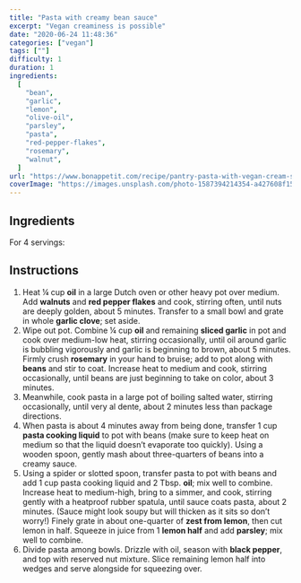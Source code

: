 ```yaml
---
title: "Pasta with creamy bean sauce"
excerpt: "Vegan creaminess is possible"
date: "2020-06-24 11:48:36"
categories: ["vegan"]
tags: [""]
difficulty: 1
duration: 1
ingredients:
  [
    "bean",
    "garlic",
    "lemon",
    "olive-oil",
    "parsley",
    "pasta",
    "red-pepper-flakes",
    "rosemary",
    "walnut",
  ]
url: "https://www.bonappetit.com/recipe/pantry-pasta-with-vegan-cream-sauce"
coverImage: "https://images.unsplash.com/photo-1587394214354-a427608f15cc?ixid=MXwxMjA3fDB8MHxwaG90by1wYWdlfHx8fGVufDB8fHw%3D&ixlib=rb-1.2.1&auto=format&fit=crop&w=700&q=72"
---
```


## Ingredients

For 4 servings:

<ul>
  <Ingredient v="0.5" t="cup" i="extra-virgin olive oil" />
  <Ingredient v="1" t="cup" i="walnuts, finely chopped" />
  <Ingredient v="0.5" t="tsp" i="crushed red pepper flakes" />
  <Ingredient v="5" i="garlic cloves—1 whole, 4 thinly sliced" />
  <Ingredient v="1" t="sprigs" i="rosemary" />
  <Ingredient v="1" t="can" i="white beans" />
  <Ingredient v="12" t="oz." i="large tubular pasta" />
  <Ingredient i="salt" />
  <Ingredient v="1" i="lemon" />
  <Ingredient v="2" t="tbsp" i="finely chopped parsley" />
  <Ingredient i="Ground black pepper" />
</ul>

## Instructions

1. Heat ¼ cup **oil** in a large Dutch oven or other heavy pot over medium. Add **walnuts** and **red pepper flakes** and cook, stirring often, until nuts are deeply golden, about 5 minutes. Transfer to a small bowl and grate in whole **garlic clove**; set aside.
2. Wipe out pot. Combine ¼ cup **oil** and remaining **sliced garlic** in pot and cook over medium-low heat, stirring occasionally, until oil around garlic is bubbling vigorously and garlic is beginning to brown, about 5 minutes. Firmly crush **rosemary** in your hand to bruise; add to pot along with **beans** and stir to coat. Increase heat to medium and cook, stirring occasionally, until beans are just beginning to take on color, about 3 minutes.
3. Meanwhile, cook pasta in a large pot of boiling salted water, stirring occasionally, until very al dente, about 2 minutes less than package directions.
4. When pasta is about 4 minutes away from being done, transfer 1 cup **pasta cooking liquid** to pot with beans (make sure to keep heat on medium so that the liquid doesn’t evaporate too quickly). Using a wooden spoon, gently mash about three-quarters of beans into a creamy sauce.
5. Using a spider or slotted spoon, transfer pasta to pot with beans and add 1 cup pasta cooking liquid and 2 Tbsp. **oil**; mix well to combine. Increase heat to medium-high, bring to a simmer, and cook, stirring gently with a heatproof rubber spatula, until sauce coats pasta, about 2 minutes. (Sauce might look soupy but will thicken as it sits so don’t worry!) Finely grate in about one-quarter of **zest from lemon**, then cut lemon in half. Squeeze in juice from 1 **lemon half** and add **parsley**; mix well to combine.
6. Divide pasta among bowls. Drizzle with oil, season with **black pepper**, and top with reserved nut mixture. Slice remaining lemon half into wedges and serve alongside for squeezing over.
